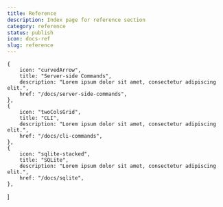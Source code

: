 ```yaml
---
title: Reference 
description: Index page for reference section
category: reference
status: publish
icon: docs-ref
slug: reference
---
```



    {
        icon: "curvedArrow",
        title: "Server-side Commands",
        description: "Lorem ipsum dolor sit amet, consectetur adipiscing elit.",
        href: "/docs/server-side-commands",
    },
    {
        icon: "twoColsGrid",
        title: "CLI",
        description: "Lorem ipsum dolor sit amet, consectetur adipiscing elit.",
        href: "/docs/cli-commands",
    },
    {
        icon: "sqlite-stacked",
        title: "SQLite",
        description: "Lorem ipsum dolor sit amet, consectetur adipiscing elit.",
        href: "/docs/sqlite",
    },
]


<IndexPage introduction={introduction} sections={sections} />